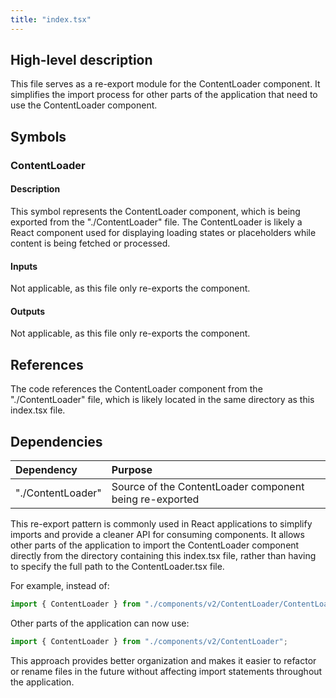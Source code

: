 ```yaml
---
title: "index.tsx"
---
```


## High-level description
This file serves as a re-export module for the ContentLoader component. It simplifies the import process for other parts of the application that need to use the ContentLoader component.

## Symbols

### ContentLoader
#### Description
This symbol represents the ContentLoader component, which is being exported from the "./ContentLoader" file. The ContentLoader is likely a React component used for displaying loading states or placeholders while content is being fetched or processed.

#### Inputs
Not applicable, as this file only re-exports the component.

#### Outputs
Not applicable, as this file only re-exports the component.

## References
The code references the ContentLoader component from the "./ContentLoader" file, which is likely located in the same directory as this index.tsx file.

## Dependencies
| Dependency | Purpose |
|:-----------|:--------|
| "./ContentLoader" | Source of the ContentLoader component being re-exported |

This re-export pattern is commonly used in React applications to simplify imports and provide a cleaner API for consuming components. It allows other parts of the application to import the ContentLoader component directly from the directory containing this index.tsx file, rather than having to specify the full path to the ContentLoader.tsx file.

For example, instead of:
```typescript
import { ContentLoader } from "./components/v2/ContentLoader/ContentLoader";
```

Other parts of the application can now use:
```typescript
import { ContentLoader } from "./components/v2/ContentLoader";
```

This approach provides better organization and makes it easier to refactor or rename files in the future without affecting import statements throughout the application.
